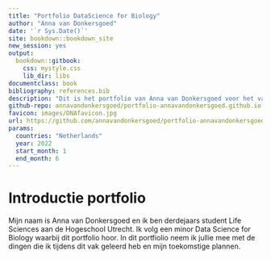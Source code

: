 ```yaml
---
title: "Portfolio DataScience for Biology"
author: "Anna van Donkersgoed"
date: '`r Sys.Date()`'
site: bookdown::bookdown_site
new_session: yes
output:
  bookdown::gitbook:
    css: mystyle.css
    lib_dir: libs
documentclass: book
bibliography: references.bib 
description: "Dit is het portfolio van Anna van Donkersgoed voor het vak Data Science for biology 2"
github-repo: annavandonkersgoed/portfolio-annavandonkersgoed.github.io
favicon: images/DNAfavicon.jpg
url: https://github.com/annavandonkersgoed/portfolio-annavandonkersgoed.github.io
params:
  countries: "Netherlands"
  year: 2022
  start_month: 1
  end_month: 6
---
```


# Introductie portfolio 
Mijn naam is Anna van Donkersgoed en ik ben derdejaars student Life Sciences aan de Hogeschool Utrecht. Ik volg een minor Data Science for Biology waarbij dit portfolio hoor. In dit portfiolio neem ik jullie mee met de dingen die ik tijdens dit vak geleerd heb en mijn toekomstige plannen. 

